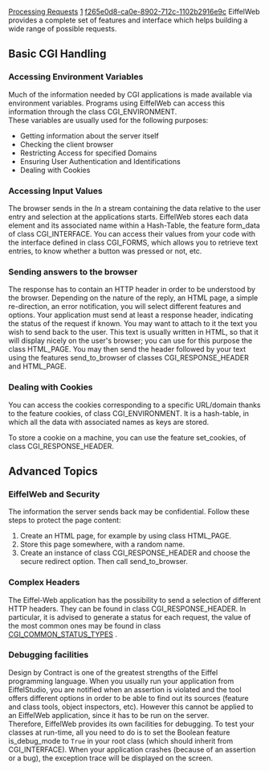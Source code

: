 [[Property:title|Processing Requests]]
[[Property:weight|1]]
[[Property:uuid|f265e0d8-ca0e-8902-712c-1102b2916e9c]]
EiffelWeb provides a complete set of features and interface which helps building a wide range of possible requests.

==Basic CGI Handling==

===Accessing Environment Variables===

Much of the information needed by CGI applications is made available via environment variables. Programs using EiffelWeb can access this information through the class CGI_ENVIRONMENT. <br/>
These variables are usually used for the following purposes: 
* Getting information about the server itself
* Checking the client browser
* Restricting Access for specified Domains
* Ensuring User Authentication and Identifications
* Dealing with Cookies

===Accessing Input Values===

The browser sends in the ''In'' a stream containing the data relative to the user entry and selection at the applications starts. EiffelWeb stores each data element and its associated name within a Hash-Table, the feature <eiffel>form_data</eiffel> of class <eiffel>CGI_INTERFACE</eiffel>. You can access their values from your code with the interface defined in class <eiffel>CGI_FORMS</eiffel>, which allows you to retrieve text entries, to know whether a button was pressed or not, etc. 

===Sending answers to the browser===

The response has to contain an HTTP header in order to be understood by the browser. Depending on the nature of the reply, an HTML page, a simple re-direction, an error notification, you will select different features and options. Your application must send at least a response header, indicating the status of the request if known. You may want to attach to it the text you wish to send back to the user. This text is usually written in HTML, so that it will display nicely on the user's browser; you can use for this purpose the class <eiffel>HTML_PAGE</eiffel>. You may then send the header followed by your text using the features <eiffel>send_to_browser</eiffel> of classes <eiffel>CGI_RESPONSE_HEADER</eiffel> and <eiffel>HTML_PAGE</eiffel>.

{{note|You may not write into a file before you have sent the answer to the browser. }}

===Dealing with Cookies===

You can access the cookies corresponding to a specific URL/domain thanks to the feature <eiffel>cookies</eiffel>, of class <eiffel>CGI_ENVIRONMENT</eiffel>. It is a hash-table, in which all the data with associated names as keys are stored.

To store a cookie on a machine, you can use the feature <eiffel>set_cookies</eiffel>, of class <eiffel>CGI_RESPONSE_HEADER</eiffel>.

==Advanced Topics==

===EiffelWeb and Security===

The information the server sends back may be confidential. Follow these steps to protect the page content:
# Create an HTML page, for example by using class HTML_PAGE.
# Store this page somewhere, with a random name.
# Create an instance of class <eiffel>CGI_RESPONSE_HEADER</eiffel> and choose the secure redirect option. Then call <eiffel>send_to_browser</eiffel>.

===Complex Headers===

The Eiffel-Web application has the possibility to send a selection of different HTTP headers. They can be found in class <eiffel>CGI_RESPONSE_HEADER</eiffel>. In particular, it is advised to generate a status for each request, the value of the most common ones may be found in class  [[ref:/libraries/web/reference/cgi_common_status_types_chart|CGI_COMMON_STATUS_TYPES]] . 

===Debugging facilities===

Design by Contract is one of the greatest strengths of the Eiffel programming language. When you usually run your application from EiffelStudio, you are notified when an assertion is violated and the tool offers different options in order to be able to find out its sources (feature and class tools, object inspectors, etc). However this cannot be applied to an EiffelWeb application, since it has to be run on the server. <br/>
Therefore, EiffelWeb provides its own facilities for debugging. To test your classes at run-time, all you need to do is to set the Boolean feature <eiffel>is_debug_mode</eiffel> to <code>True</code> in your root class (which should inherit from <eiffel>CGI_INTERFACE</eiffel>). When your application crashes (because of an assertion or a bug), the exception trace will be displayed on the screen. 




